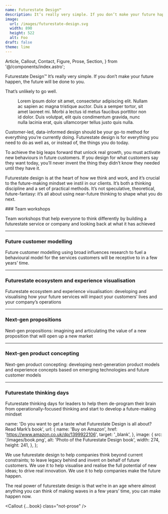 ```yaml
---
name: Futurestate Design™
description: It’s really very simple. If you don’t make your future happen, the future will be done to you.
image:
  url: /images/futurestate-design.svg
  width: 890
  height: 522
  alt: Foo
draft: false
theme: lime
---
```


  Article,
  Callout,
  Contact,
  Figure,
  Prose,
  Section,
} from '@/components/index.astro';

<Article>
<p class="lead"><span class="text-lime hidden lg:inline">Futurestate Design™</span> It’s really very simple. If you don’t make your future happen, the future will be done to you.</p>
<p class="lead">That’s unlikely to go well.</p>

<Figure
  src="/images/futurestate-design.svg"
  width={frontmatter.image.width}
  height={frontmatter.image.height}
>
  Lorem ipsum dolor sit amet, consectetur adipiscing elit. Nullam ac sapien ac
  magna tristique auctor. Duis a semper tortor, sit amet laoreet mi. Morbi a
  lectus id metus faucibus porttitor non id dolor. Duis volutpat, elit quis
  condimentum gravida, nunc nulla lacinia erat, quis ullamcorper tellus justo
  quis nulla.
</Figure>

<p class="h3">
  Customer-led, data-informed design should be your go-to method for everything
  you’re currently doing. Futurestate design is for everything you need to do as
  well as, or instead of, the things you do today.
</p>

<p class="h3">
  To achieve the big leaps forward that unlock real growth, you must activate
  new behaviours in future customers. If you design for what customers say they
  want today, you’ll never invent the thing they didn’t know they needed until
  they have it.
</p>

Futurestate design is at the heart of how we think and work, and it’s crucial to the future-making mindset we instil in our clients. It’s both a thinking discipline and a set of practical methods. It’s not speculative, theoretical, future-fantasy: it’s all about using near-future thinking to shape what you do next.

</Article>

<Section name="Some of the ways we use it" class="bg-qux text-white">
### Team workshops

Team workshops that help everyone to think differently by building a futurestate service or company and looking back at what it has achieved

---

### Future customer modelling

Future customer modelling using broad influences research to fuel a behavioural model for the services customers will be receptive to in a few years’ time.

---

### Futurestate ecosystem and experience visualisation

Futurestate ecosystem and experience visualisation: developing and visualising how your future services will impact your customers’ lives and your company’s operations

---

### Next-gen propositions

Next-gen propositions: imagining and articulating the value of a new proposition that will open up a new market

---

### Next-gen product concepting

Next-gen product concepting: developing next-generation product models and experience concepts based on emerging technologies and future customer models

---

### Futurestate thinking days

Futurestate thinking days for leaders to help them de-program their brain from operationally-focused thinking and start to develop a future-making mindset

</Section>

  name: 'Do you want to get a taste what Futurestate Design is all about? Read Mark’s book',
  url: {
    name: 'Buy on Amazon',
    href: 'https://www.amazon.co.uk/dp/1399922106',
    target: '_blank',
  },
  image: {
    src: '/images/book.png',
    alt: 'Photo of the Futurestate Design book',
    width: 274,
    height: 241,
  },
};

<Article>
We use futurestate design to help companies think beyond current constraints; to leave legacy behind and invent on behalf of future customers. We use it to help visualise and realise the full potential of new ideas; to drive real innovation. We use it to help companies make the future happen.

The real power of futurestate design is that we’re in an age where almost anything you can think of making waves in a few years’ time, you can make happen now.

<Callout {...book} class="not-prose" />

</Article>

<div class="mx-auto max-w-container">
  <img src="/images/futurestate-design.jpg" alt="" loading="lazy" />
</div>

<Contact name="Let's talk" description="Tell us where you want to be. We’ll make sure you get there." theme="bg-lime" />
